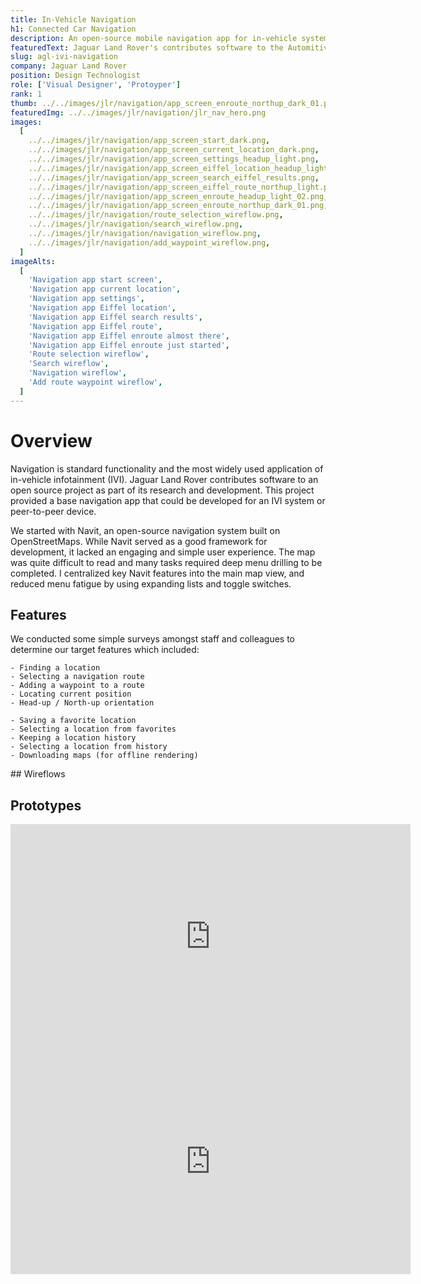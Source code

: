 ```yaml
---
title: In-Vehicle Navigation
h1: Connected Car Navigation
description: An open-source mobile navigation app for in-vehicle systems
featuredText: Jaguar Land Rover's contributes software to the Automitive Grade Linux (AGL) project. AGL is an open-source base platform for developing applications for in-vehicle infotaintment.
slug: agl-ivi-navigation
company: Jaguar Land Rover
position: Design Technologist
role: ['Visual Designer', 'Protoyper']
rank: 1
thumb: ../../images/jlr/navigation/app_screen_enroute_northup_dark_01.png
featuredImg: ../../images/jlr/navigation/jlr_nav_hero.png
images:
  [
    ../../images/jlr/navigation/app_screen_start_dark.png,
    ../../images/jlr/navigation/app_screen_current_location_dark.png,
    ../../images/jlr/navigation/app_screen_settings_headup_light.png,
    ../../images/jlr/navigation/app_screen_eiffel_location_headup_light.png,
    ../../images/jlr/navigation/app_screen_search_eiffel_results.png,
    ../../images/jlr/navigation/app_screen_eiffel_route_northup_light.png,
    ../../images/jlr/navigation/app_screen_enroute_headup_light_02.png,
    ../../images/jlr/navigation/app_screen_enroute_northup_dark_01.png,
    ../../images/jlr/navigation/route_selection_wireflow.png,
    ../../images/jlr/navigation/search_wireflow.png,
    ../../images/jlr/navigation/navigation_wireflow.png,
    ../../images/jlr/navigation/add_waypoint_wireflow.png,
  ]
imageAlts:
  [
    'Navigation app start screen',
    'Navigation app current location',
    'Navigation app settings',
    'Navigation app Eiffel location',
    'Navigation app Eiffel search results',
    'Navigation app Eiffel route',
    'Navigation app Eiffel enroute almost there',
    'Navigation app Eiffel enroute just started',
    'Route selection wireflow',
    'Search wireflow',
    'Navigation wireflow',
    'Add route waypoint wireflow',
  ]
---
```



# Overview

Navigation is standard functionality and the most widely used application of <span className="text-no-wrap">in-vehicle</span> infotainment (IVI). Jaguar Land Rover contributes software to <ExternalLink href="https://www.automotivelinux.org/">an open source project</ExternalLink> as part of its research and development. This project provided a base navigation app that could be developed for an IVI system or peer-to-peer device.

We started with <ExternalLink href="https://www.navit-project.org/">Navit</ExternalLink>, an open-source navigation system built on <ExternalLink href="https://www.openstreetmap.org">OpenStreetMaps</ExternalLink>. While Navit served as a good framework for development, it lacked an engaging and simple user experience. The map was quite difficult to read and many tasks required deep menu drilling to be completed. I centralized key Navit features into the main map view, and reduced menu fatigue by using expanding lists and toggle switches.

<div className="my-8">
  <AppScreens id="nav" />
</div>

<div className="my-8">

## Features

We conducted some simple surveys amongst staff and colleagues to determine our target features which included:

<Grid rows={1} columns={2}>
  <div className="gridarea-1">

    - Finding a location
    - Selecting a navigation route
    - Adding a waypoint to a route
    - Locating current position
    - Head-up / North-up orientation

  </div>
  <div className="gridarea-2">

    - Saving a favorite location
    - Selecting a location from favorites
    - Keeping a location history
    - Selecting a location from history
    - Downloading maps (for offline rendering)

  </div>
</Grid>

</div>

<div className="my-8">
  ## Wireflows
  <UserFlows id="nav" />
</div>

## Prototypes

<Grid rows={1} columns={2}>
  <iframe
    src="https://player.vimeo.com/video/788880746?h=b0e977f48e&byline=0&portrait=0"
    width="640"
    height="360"
    frameBorder="0"
    allow="autoplay; fullscreen"
    allowFullScreen
  ></iframe>
  <iframe
    className={`gridarea-2`}
    src="https://player.vimeo.com/video/788884155?h=524d384261e&byline=0&portrait=0"
    width="640"
    height="360"
    frameBorder="0"
    allow="autoplay; fullscreen"
    allowFullScreen
  ></iframe>
</Grid>
